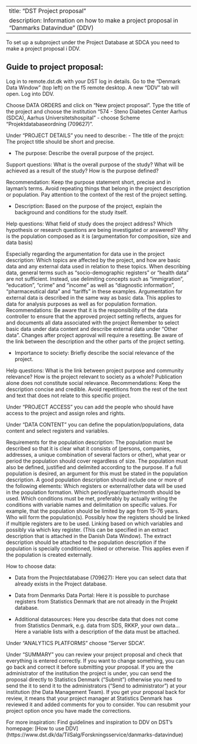 
---
title: "DST Project proposal"
description: Information on how to make a project proposal in "Danmarks Datavindue" (DDV)
---

To set up a subproject under the Project Database at SDCA you need to make a project proposal i DDV. 

## Guide to project proposal:

Log in to remote.dst.dk with your DST log in details. Go to the “Denmark Data Window” (top left) on the f5 remote desktop. A new “DDV” tab will open. Log into DDV.  

Choose DATA ORDERS and click on "New project proposal". Type the title of the project and choose the institution "574 - Steno Diabetes Center Aarhus (SDCA), Aarhus Universitetshospital" 
- choose Scheme "Projektdatabaseordning (709627)".

Under "PROJECT DETAILS" you need to describe:
- The title of the projct: The project title should be short and precise.

- The purpose: Describe the overall purpose of the project.

Support questions:
What is the overall purpose of the study?
What will be achieved as a result of the study?
How is the purpose defined?

Recommendation:
Keep the purpose statement short, precise and in layman's terms.
Avoid repeating things that belong in the project description or population.
Pay attention to the context of the rest of the project setting.

- Description: Based on the purpose of the project, explain the background and conditions for the study itself.

Help questions:
What field of study does the project address?
Which hypothesis or research questions are being investigated or answered?
Why is the population composed as it is (argumentation for composition, size and data basis)

Especially regarding the argumentation for data use in the project description:
Which topics are affected by the project, and how are basic data and any external data used in relation to these topics.
When describing data, general terms such as “socio-demographic registers” or “health data” are not sufficient. Instead, use delimiting concepts such as “immigration”, “education”, “crime” and “income” as well as “diagnostic information”, “pharmaceutical data” and “tariffs” in these examples.
Argumentation for external data is described in the same way as basic data. This applies to data for analysis purposes as well as for population formation.
Recommendations:
Be aware that it is the responsibility of the data controller to ensure that the approved project setting reflects, argues for and documents all data associated with the project
Remember to select basic data under data content and describe external data under “Other data”. Changes after project approval will require a resetting.
Be aware of the link between the description and the other parts of the project setting.

- Importance to society: Briefly describe the social relevance of the project.

Help questions:
What is the link between project purpose and community relevance?
How is the project relevant to society as a whole?
Publication alone does not constitute social relevance. 
Recommendations:
Keep the description concise and credible.
Avoid repetitions from the rest of the text and text that does not relate to this specific project.

Under "PROJECT ACCESS" you can add the people who should have access to the project and assign roles and rights.

Under "DATA CONTENT" you can define the population/populations, data content and select registers and variables. 

Requirements for the population description:
The population must be described so that it is clear what it consists of (persons, companies, addresses, a unique combination of several factors or other), what year or period the population should cover regardless of size. The population must also be defined, justified and delimited according to the purpose. If a full population is desired, an argument for this must be stated in the population description.
A good population description should include one or more of the following elements:
Which registers or external/other data will be used in the population formation.
Which period/year/quarter/month should be used.
Which conditions must be met, preferably by actually writing the conditions with variable names and delimitation on specific values. For example, that the population should be limited by age from 15-76 years.
Who will form the population(s).
Possibly how the registers should be linked if multiple registers are to be used. Linking based on which variables and possibly via which key register. (This can be specified in an extract description that is attached in the Danish Data Window).
The extract description should be attached to the population description if the population is specially conditioned, linked or otherwise. This applies even if the population is created externally.

How to choose data:

- Data from the Projectdatabase (709627): Here you can select data that already exists in the Project database.

- Data from Denmarks Data Portal: Here it is possible to purchase registers from Statistics Denmark that are not already in the Projekt database.

- Additional datasources: Here you describe data that does not come from Statistics Denmark, e.g. data from SDS, RKKP, your own data...
Here a variable lists with a description of the data must be attached.

Under "ANALYTICS PLATFORMS" choose "Server SDCA".

Under "SUMMARY" you can review your project proposal and check that everything is entered correctly. If you want to change something, you can go back and correct it before submitting your proposal.
If you are the administrator of the institution the project is under, you can send the proposal directly to Statistics Denmark (“Submit”) otherwise you need to send the it to send it to the administrators (“Send to administrator”) at your institution (the Data Management Team). 
If you get your proposal back for review, it means that your project manager at Statistics Denmark has reviewed it and added comments for you to consider. You can resubmit your project option once you have made the corrections.

For more inspiration: Find guidelines and inspiration to DDV on DST's homepage:
[How to use DDV] (https://www.dst.dk/da/TilSalg/Forskningsservice/danmarks-datavindue)

